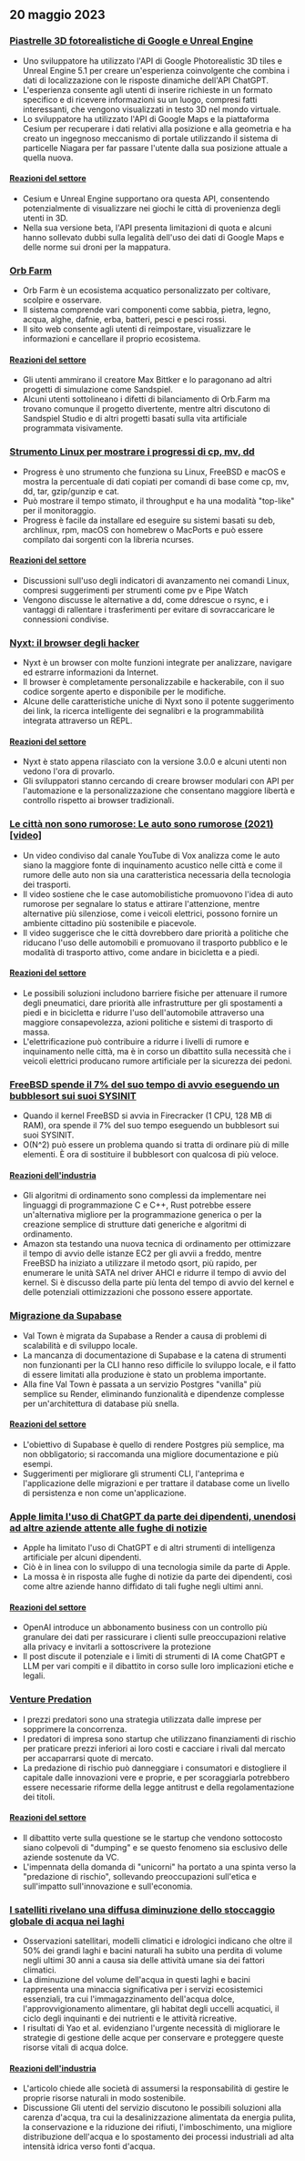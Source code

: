 

<CallToAction />

<Steps>

## 20 maggio 2023

### [Piastrelle 3D fotorealistiche di Google e Unreal Engine](https://nilsbakker.nl/portfolio/3d-tiles/)

- Uno sviluppatore ha utilizzato l'API di Google Photorealistic 3D tiles e Unreal Engine 5.1 per creare un'esperienza coinvolgente che combina i dati di localizzazione con le risposte dinamiche dell'API ChatGPT.
- L'esperienza consente agli utenti di inserire richieste in un formato specifico e di ricevere informazioni su un luogo, compresi fatti interessanti, che vengono visualizzati in testo 3D nel mondo virtuale.
- Lo sviluppatore ha utilizzato l'API di Google Maps e la piattaforma Cesium per recuperare i dati relativi alla posizione e alla geometria e ha creato un ingegnoso meccanismo di portale utilizzando il sistema di particelle Niagara per far passare l'utente dalla sua posizione attuale a quella nuova.

#### [Reazioni del settore](http://news.ycombinator.com/item?id=36000631)

- Cesium e Unreal Engine supportano ora questa API, consentendo potenzialmente di visualizzare nei giochi le città di provenienza degli utenti in 3D.
- Nella sua versione beta, l'API presenta limitazioni di quota e alcuni hanno sollevato dubbi sulla legalità dell'uso dei dati di Google Maps e delle norme sui droni per la mappatura.

### [Orb Farm](https://orb.farm/)

- Orb Farm è un ecosistema acquatico personalizzato per coltivare, scolpire e osservare.
- Il sistema comprende vari componenti come sabbia, pietra, legno, acqua, alghe, dafnie, erba, batteri, pesci e pesci rossi.
- Il sito web consente agli utenti di reimpostare, visualizzare le informazioni e cancellare il proprio ecosistema.

#### [Reazioni del settore](http://news.ycombinator.com/item?id=35999835)

- Gli utenti ammirano il creatore Max Bittker e lo paragonano ad altri progetti di simulazione come Sandspiel.
- Alcuni utenti sottolineano i difetti di bilanciamento di Orb.Farm ma trovano comunque il progetto divertente, mentre altri discutono di Sandspiel Studio e di altri progetti basati sulla vita artificiale programmata visivamente.

### [Strumento Linux per mostrare i progressi di cp, mv, dd](https://github.com/Xfennec/progress)

- Progress è uno strumento che funziona su Linux, FreeBSD e macOS e mostra la percentuale di dati copiati per comandi di base come cp, mv, dd, tar, gzip/gunzip e cat.
- Può mostrare il tempo stimato, il throughput e ha una modalità "top-like" per il monitoraggio.
- Progress è facile da installare ed eseguire su sistemi basati su deb, archlinux, rpm, macOS con homebrew o MacPorts e può essere compilato dai sorgenti con la libreria ncurses.

#### [Reazioni del settore](http://news.ycombinator.com/item?id=36000407)

- Discussioni sull'uso degli indicatori di avanzamento nei comandi Linux, compresi suggerimenti per strumenti come pv e Pipe Watch
- Vengono discusse le alternative a dd, come ddrescue o rsync, e i vantaggi di rallentare i trasferimenti per evitare di sovraccaricare le connessioni condivise.

### [Nyxt: il browser degli hacker](https://nyxt.atlas.engineer/)

- Nyxt è un browser con molte funzioni integrate per analizzare, navigare ed estrarre informazioni da Internet.
- Il browser è completamente personalizzabile e hackerabile, con il suo codice sorgente aperto e disponibile per le modifiche.
- Alcune delle caratteristiche uniche di Nyxt sono il potente suggerimento dei link, la ricerca intelligente dei segnalibri e la programmabilità integrata attraverso un REPL.

#### [Reazioni del settore](http://news.ycombinator.com/item?id=36006423)

- Nyxt è stato appena rilasciato con la versione 3.0.0 e alcuni utenti non vedono l'ora di provarlo.
- Gli sviluppatori stanno cercando di creare browser modulari con API per l'automazione e la personalizzazione che consentano maggiore libertà e controllo rispetto ai browser tradizionali.

### [Le città non sono rumorose: Le auto sono rumorose (2021) [video]](https://www.youtube.com/watch?v=CTV-wwszGw8)

- Un video condiviso dal canale YouTube di Vox analizza come le auto siano la maggiore fonte di inquinamento acustico nelle città e come il rumore delle auto non sia una caratteristica necessaria della tecnologia dei trasporti.
- Il video sostiene che le case automobilistiche promuovono l'idea di auto rumorose per segnalare lo status e attirare l'attenzione, mentre alternative più silenziose, come i veicoli elettrici, possono fornire un ambiente cittadino più sostenibile e piacevole.
- Il video suggerisce che le città dovrebbero dare priorità a politiche che riducano l'uso delle automobili e promuovano il trasporto pubblico e le modalità di trasporto attivo, come andare in bicicletta e a piedi.

#### [Reazioni del settore](http://news.ycombinator.com/item?id=35999950)

- Le possibili soluzioni includono barriere fisiche per attenuare il rumore degli pneumatici, dare priorità alle infrastrutture per gli spostamenti a piedi e in bicicletta e ridurre l'uso dell'automobile attraverso una maggiore consapevolezza, azioni politiche e sistemi di trasporto di massa.
- L'elettrificazione può contribuire a ridurre i livelli di rumore e inquinamento nelle città, ma è in corso un dibattito sulla necessità che i veicoli elettrici producano rumore artificiale per la sicurezza dei pedoni.

### [FreeBSD spende il 7% del suo tempo di avvio eseguendo un bubblesort sui suoi SYSINIT](https://twitter.com/cperciva/status/1659558311920914432)

- Quando il kernel FreeBSD si avvia in Firecracker (1 CPU, 128 MB di RAM), ora spende il 7% del suo tempo eseguendo un bubblesort sui suoi SYSINIT.
- O(N^2) può essere un problema quando si tratta di ordinare più di mille elementi. È ora di sostituire il bubblesort con qualcosa di più veloce.

#### [Reazioni dell'industria](http://news.ycombinator.com/item?id=36002574)

- Gli algoritmi di ordinamento sono complessi da implementare nei linguaggi di programmazione C e C++, Rust potrebbe essere un'alternativa migliore per la programmazione generica o per la creazione semplice di strutture dati generiche e algoritmi di ordinamento.
- Amazon sta testando una nuova tecnica di ordinamento per ottimizzare il tempo di avvio delle istanze EC2 per gli avvii a freddo, mentre FreeBSD ha iniziato a utilizzare il metodo qsort, più rapido, per enumerare le unità SATA nel driver AHCI e ridurre il tempo di avvio del kernel. Si è discusso della parte più lenta del tempo di avvio del kernel e delle potenziali ottimizzazioni che possono essere apportate.

### [Migrazione da Supabase](https://blog.val.town/blog/migrating-from-supabase)

- Val Town è migrata da Supabase a Render a causa di problemi di scalabilità e di sviluppo locale.
- La mancanza di documentazione di Supabase e la catena di strumenti non funzionanti per la CLI hanno reso difficile lo sviluppo locale, e il fatto di essere limitati alla produzione è stato un problema importante.
- Alla fine Val Town è passata a un servizio Postgres "vanilla" più semplice su Render, eliminando funzionalità e dipendenze complesse per un'architettura di database più snella.

#### [Reazioni del settore](http://news.ycombinator.com/item?id=36004925)

- L'obiettivo di Supabase è quello di rendere Postgres più semplice, ma non obbligatorio; si raccomanda una migliore documentazione e più esempi.
- Suggerimenti per migliorare gli strumenti CLI, l'anteprima e l'applicazione delle migrazioni e per trattare il database come un livello di persistenza e non come un'applicazione.

### [Apple limita l'uso di ChatGPT da parte dei dipendenti, unendosi ad altre aziende attente alle fughe di notizie](https://www.wsj.com/articles/apple-restricts-use-of-chatgpt-joining-other-companies-wary-of-leaks-d44d7d34)

- Apple ha limitato l'uso di ChatGPT e di altri strumenti di intelligenza artificiale per alcuni dipendenti.
- Ciò è in linea con lo sviluppo di una tecnologia simile da parte di Apple.
- La mossa è in risposta alle fughe di notizie da parte dei dipendenti, così come altre aziende hanno diffidato di tali fughe negli ultimi anni.

#### [Reazioni del settore](http://news.ycombinator.com/item?id=36000079)

- OpenAI introduce un abbonamento business con un controllo più granulare dei dati per rassicurare i clienti sulle preoccupazioni relative alla privacy e invitarli a sottoscrivere la protezione
- Il post discute il potenziale e i limiti di strumenti di IA come ChatGPT e LLM per vari compiti e il dibattito in corso sulle loro implicazioni etiche e legali.

### [Venture Predation](https://papers.ssrn.com/sol3/papers.cfm?abstract_id=4437360)

- I prezzi predatori sono una strategia utilizzata dalle imprese per sopprimere la concorrenza.
- I predatori di impresa sono startup che utilizzano finanziamenti di rischio per praticare prezzi inferiori ai loro costi e cacciare i rivali dal mercato per accaparrarsi quote di mercato.
- La predazione di rischio può danneggiare i consumatori e distogliere il capitale dalle innovazioni vere e proprie, e per scoraggiarla potrebbero essere necessarie riforme della legge antitrust e della regolamentazione dei titoli.

#### [Reazioni del settore](http://news.ycombinator.com/item?id=36003096)

- Il dibattito verte sulla questione se le startup che vendono sottocosto siano colpevoli di "dumping" e se questo fenomeno sia esclusivo delle aziende sostenute da VC.
- L'impennata della domanda di "unicorni" ha portato a una spinta verso la "predazione di rischio", sollevando preoccupazioni sull'etica e sull'impatto sull'innovazione e sull'economia.

### [I satelliti rivelano una diffusa diminuzione dello stoccaggio globale di acqua nei laghi](https://www.science.org/doi/10.1126/science.abo2812)

- Osservazioni satellitari, modelli climatici e idrologici indicano che oltre il 50% dei grandi laghi e bacini naturali ha subito una perdita di volume negli ultimi 30 anni a causa sia delle attività umane sia dei fattori climatici.
- La diminuzione del volume dell'acqua in questi laghi e bacini rappresenta una minaccia significativa per i servizi ecosistemici essenziali, tra cui l'immagazzinamento dell'acqua dolce, l'approvvigionamento alimentare, gli habitat degli uccelli acquatici, il ciclo degli inquinanti e dei nutrienti e le attività ricreative.
- I risultati di Yao et al. evidenziano l'urgente necessità di migliorare le strategie di gestione delle acque per conservare e proteggere queste risorse vitali di acqua dolce.

#### [Reazioni dell'industria](http://news.ycombinator.com/item?id=35999438)

- L'articolo chiede alle società di assumersi la responsabilità di gestire le proprie risorse naturali in modo sostenibile.
- Discussione Gli utenti del servizio discutono le possibili soluzioni alla carenza d'acqua, tra cui la desalinizzazione alimentata da energia pulita, la conservazione e la riduzione dei rifiuti, l'imboschimento, una migliore distribuzione dell'acqua e lo spostamento dei processi industriali ad alta intensità idrica verso fonti d'acqua.

</Steps>
